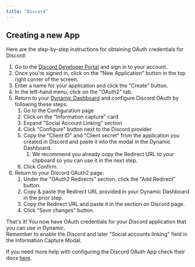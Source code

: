 ```yaml
---
title: "Discord"
---
```


## Creating a new App

Here are the step-by-step instructions for obtaining OAuth credentials for Discord:

1. Go to the [Discord Developer Portal](https://discord.com/developers/applications) and sign in to your account.
2. Once you're signed in, click on the "New Application" button in the top right corner of the screen.
3. Enter a name for your application and click the "Create" button.
4. In the left-hand menu, click on the "OAuth2" tab.
5. Return to your [Dynamic Dashboard](https://app.dynamic.xyz/dashboard/configurations) and configure Discord OAuth by following these steps:
   1. Go to the Configuration page
   2. Click on the "Information capture" card
   3. Expand "Social Account Linking" section
   4. Click "Configure" button next to the Discord provider
   5. Copy the "Client ID" and "Client secret" from the application you created in Discord and paste it into the modal in the Dynamic Dashboard.
      1. We recommend you already copy the Redirect URL to your clipboard so you can use it in the next step.
   6. Click Confirm.
6. Return to your Discord OAuth2 page:
   1. Under the "OAuth2 Redirects" section, click the "Add Redirect" button.
   2. Copy & paste the Redirect URL provided in your Dynamic Dashboard in the prior step.
   3. Copy the Redirect URL and paste it in the section on Discord page.
   4. Click "Save changes" button.

That's it! You now have OAuth credentials for your Discord application that you can use in Dynamic.  
Remember to enable the Discord and later "Social accounts linking" field in the Information Capture Modal.

If you need more help with configuring the Discord OAuth App check their docs [here](https://discord.com/developers/docs/topics/oauth2).
